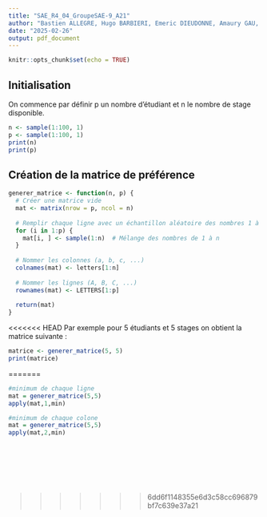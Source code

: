 ```yaml
---
title: "SAE_R4_04_GroupeSAE-9_A21"
author: "Bastien ALLEGRE, Hugo BARBIERI, Emeric DIEUDONNE, Amaury GAU, Louis VICAT"
date: "2025-02-26"
output: pdf_document
---
```


```r
knitr::opts_chunk$set(echo = TRUE)
```

## Initialisation

On commence par définir p un nombre d'étudiant et n le nombre de stage disponible.

```r
n <- sample(1:100, 1)
p <- sample(1:100, 1)
print(n)
print(p)
```

## Création de la matrice de préférence

```r
generer_matrice <- function(n, p) {
  # Créer une matrice vide
  mat <- matrix(nrow = p, ncol = n)
  
  # Remplir chaque ligne avec un échantillon aléatoire des nombres 1 à n
  for (i in 1:p) {
    mat[i, ] <- sample(1:n)  # Mélange des nombres de 1 à n
  }
  
  # Nommer les colonnes (a, b, c, ...)
  colnames(mat) <- letters[1:n]
  
  # Nommer les lignes (A, B, C, ...)
  rownames(mat) <- LETTERS[1:p]
  
  return(mat)
}
```
<<<<<<< HEAD
Par exemple pour 5 étudiants et 5 stages on obtient la matrice suivante : 
```r
matrice <- generer_matrice(5, 5)
print(matrice)
```
=======

```r
#minimum de chaque ligne
mat = generer_matrice(5,5)
apply(mat,1,min)

#minimum de chaque colone 
mat = generer_matrice(5,5)
apply(mat,2,min)









```






>>>>>>> 6dd6f1148355e6d3c58cc696879bf7c639e37a21
